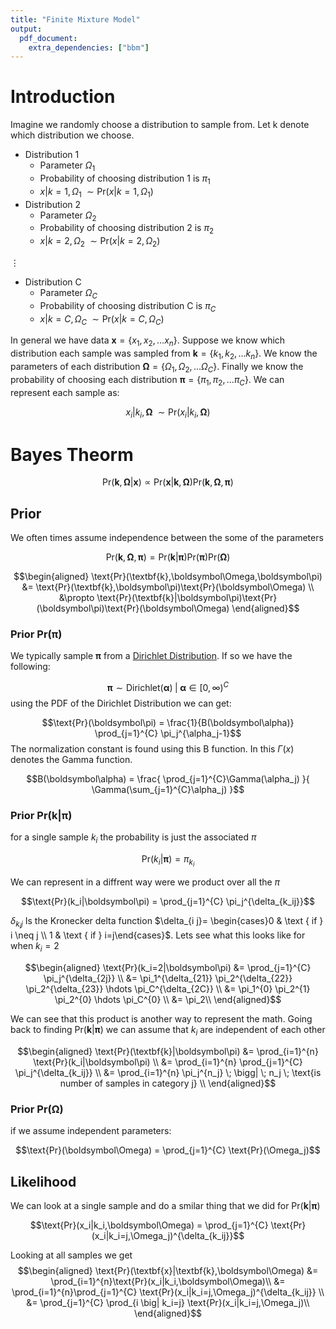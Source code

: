 ```yaml
---
title: "Finite Mixture Model"
output:
  pdf_document:
    extra_dependencies: ["bbm"]
---
```


# Introduction
Imagine we randomly choose a distribution to sample from. Let k denote which distribution we choose.

* Distribution 1
  * Parameter $\Omega_1$
  * Probability of choosing distribution 1 is $\pi_1$
  * $x | k = 1,\Omega_1 \;\sim \text{Pr}(x|k=1,\Omega_1)$
* Distribution 2
  * Parameter $\Omega_2$
  * Probability of choosing distribution 2 is $\pi_2$
  * $x | k = 2,\Omega_2 \;\sim \text{Pr}(x|k=2,\Omega_2)$

$\vdots$

* Distribution C
  * Parameter $\Omega_C$
  * Probability of choosing distribution C is $\pi_C$
  * $x | k = C,\Omega_C \;\sim \text{Pr}(x|k=C,\Omega_C)$



In general we have data $\textbf{x} = \{x_1,x_2,...x_n\}$.
Suppose we know which distribution each sample was sampled from $\textbf{k}=\{k_1,k_2,...k_n\}$.
We know the parameters of each distribution $\boldsymbol\Omega=\{\Omega_1,\Omega_2,...\Omega_C\}$.
Finally we know the probability of choosing each distribution $\boldsymbol\pi=\{\pi_1,\pi_2,...\pi_C\}$. We can represent each sample as:

$$x_i | k_i,\boldsymbol\Omega \;\sim \text{Pr}(x_i|k_i,\boldsymbol\Omega)$$


# Bayes Theorm

$$\text{Pr}(\textbf{k},\boldsymbol\Omega | \textbf{x}) \propto
\text{Pr}(\textbf{x}|\textbf{k},\boldsymbol\Omega)
\text{Pr}(\textbf{k},\boldsymbol\Omega,\boldsymbol\pi)$$


## Prior
We often times assume independence between the some of the parameters

$$
\text{Pr}(\textbf{k},\boldsymbol\Omega,\boldsymbol\pi) =
\text{Pr}(\textbf{k}|\boldsymbol\pi)\text{Pr}(\boldsymbol\pi)\text{Pr}(\boldsymbol\Omega)$$

$$\begin{aligned}
\text{Pr}(\textbf{k},\boldsymbol\Omega,\boldsymbol\pi)
&= \text{Pr}(\textbf{k},\boldsymbol\pi)\text{Pr}(\boldsymbol\Omega) \\
&\propto \text{Pr}(\textbf{k}|\boldsymbol\pi)\text{Pr}(\boldsymbol\pi)\text{Pr}(\boldsymbol\Omega)
\end{aligned}$$


### Prior $\text{Pr}(\boldsymbol\pi)$
We typically sample $\boldsymbol\pi$ from a [Dirichlet Distribution](https://en.wikipedia.org/wiki/Dirichlet_distribution). If so we have the following:

$$\boldsymbol\pi \sim \text{Dirichlet}(\boldsymbol\alpha) \; \big| \; \boldsymbol\alpha \in [0,\infty)^C$$
using the PDF of the Dirichlet Distribution we can get:

$$\text{Pr}(\boldsymbol\pi) =
\frac{1}{B(\boldsymbol\alpha)} \prod_{j=1}^{C} \pi_j^{\alpha_j-1}$$
The normalization constant is found using this B function. In this $\Gamma(x)$ denotes the Gamma function.

$$B(\boldsymbol\alpha) = \frac{
\prod_{j=1}^{C}\Gamma(\alpha_j)
}{
\Gamma(\sum_{j=1}^{C}\alpha_j)
}$$

### Prior $\text{Pr}(\textbf{k}|\boldsymbol\pi)$
for a single sample $k_i$ the probability is just the associated $\pi$

$$\text{Pr}(k_i|\boldsymbol\pi) = \pi_{k_i}$$

We can represent in a diffrent way were we product over all the $\pi$

$$\text{Pr}(k_i|\boldsymbol\pi) = \prod_{j=1}^{C} \pi_j^{\delta_{k_ij}}$$

$\delta_{k_ij}$ Is the Kronecker delta function $\delta_{i j}= \begin{cases}0 & \text { if } i \neq j \\ 1 & \text { if } i=j\end{cases}$. Lets see what this looks like for when $k_i=2$

$$\begin{aligned}
\text{Pr}(k_i=2|\boldsymbol\pi) &= \prod_{j=1}^{C} \pi_j^{\delta_{2j}} \\
&= \pi_1^{\delta_{21}} \pi_2^{\delta_{22}} \pi_2^{\delta_{23}} \hdots \pi_C^{\delta_{2C}} \\
&= \pi_1^{0} \pi_2^{1} \pi_2^{0} \hdots \pi_C^{0} \\
&= \pi_2\\
\end{aligned}$$

We can see that this product is another way to represent the math. Going back to finding $\text{Pr}(\textbf{k}|\boldsymbol\pi)$ we can assume that $k_i$ are independent of each other

$$\begin{aligned}
\text{Pr}(\textbf{k}|\boldsymbol\pi) &= \prod_{i=1}^{n} \text{Pr}(k_i|\boldsymbol\pi) \\
&= \prod_{i=1}^{n} \prod_{j=1}^{C} \pi_j^{\delta_{k_ij}} \\
&= \prod_{i=1}^{n} \pi_j^{n_j} \; \bigg| \; n_j \; \text{is number of samples in category j} \\
\end{aligned}$$


### Prior $\text{Pr}(\boldsymbol\Omega)$


if we assume independent parameters:

$$\text{Pr}(\boldsymbol\Omega) = \prod_{j=1}^{C}  \text{Pr}(\Omega_j)$$


## Likelihood

We can look at a single sample and do a smilar thing that we did for $\text{Pr}(\textbf{k}|\boldsymbol\pi)$

$$\text{Pr}(x_i|k_i,\boldsymbol\Omega) = \prod_{j=1}^{C} \text{Pr}(x_i|k_i=j,\Omega_j)^{\delta_{k_ij}}$$

Looking at all samples we get
$$\begin{aligned}
\text{Pr}(\textbf{x}|\textbf{k},\boldsymbol\Omega)
&= \prod_{i=1}^{n}\text{Pr}(x_i|k_i,\boldsymbol\Omega)\\
&= \prod_{i=1}^{n}\prod_{j=1}^{C} \text{Pr}(x_i|k_i=j,\Omega_j)^{\delta_{k_ij}} \\
&= \prod_{j=1}^{C} \prod_{i \big| k_i=j} \text{Pr}(x_i|k_i=j,\Omega_j)\\
\end{aligned}$$